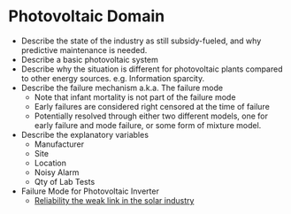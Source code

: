 # Photovoltaic Domain

- Describe the state of the industry as still subsidy-fueled, and why predictive maintenance is needed. 
- Describe a basic photovoltaic system
- Describe why the situation is different for photovoltaic plants compared to other energy sources. e.g. Information sparcity.
- Describe the failure mechanism a.k.a. The failure mode
	- Note that infant mortality is not part of the failure mode
	- Early failures are considered right censored at the time of failure
	- Potentially resolved through either two different models, one for early failure and mode failure, or some form of mixture model.
- Describe the explanatory variables
	- Manufacturer
	- Site
	- Location
	- Noisy Alarm
	- Qty of Lab Tests
- Failure Mode for Photovoltaic Inverter
	- [Reliability the weak link in the solar industry](http://www.interpv.net/tech/tech_view.asp?idx=49&part_code=030190059&page=2)